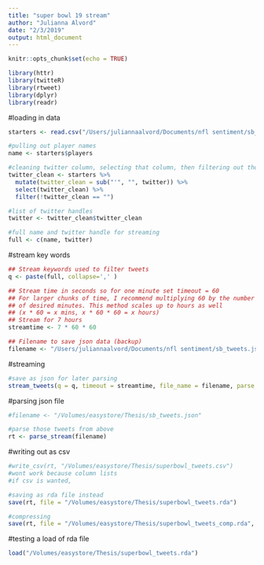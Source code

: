 ```yaml
---
title: "super bowl 19 stream"
author: "Julianna Alvord"
date: "2/3/2019"
output: html_document
---
```


```r
knitr::opts_chunk$set(echo = TRUE)

library(httr)
library(twitteR)
library(rtweet)
library(dplyr)
library(readr)
```

#loading in data
```r
starters <- read.csv("/Users/juliannaalvord/Documents/nfl sentiment/sb_starters.csv", stringsAsFactors = FALSE)

#pulling out player names
name <- starters$players

#cleaning twitter column, selecting that column, then filtering out those without twitter handle
twitter_clean <- starters %>%
  mutate(twitter_clean = sub("'", "", twitter)) %>%
  select(twitter_clean) %>%
  filter(!twitter_clean == "")

#list of twitter handles
twitter <- twitter_clean$twitter_clean

#full name and twitter handle for streaming
full <- c(name, twitter)
```

#stream key words
```r
## Stream keywords used to filter tweets
q <- paste(full, collapse=',' )

## Stream time in seconds so for one minute set timeout = 60
## For larger chunks of time, I recommend multiplying 60 by the number
## of desired minutes. This method scales up to hours as well
## (x * 60 = x mins, x * 60 * 60 = x hours)
## Stream for 7 hours
streamtime <- 7 * 60 * 60

## Filename to save json data (backup)
filename <- "/Users/juliannaalvord/Documents/nfl sentiment/sb_tweets.json"
```

#streaming
```r
#save as json for later parsing
stream_tweets(q = q, timeout = streamtime, file_name = filename, parse = FALSE, language = "en")
```

#parsing json file
```r
#filename <- "/Volumes/easystore/Thesis/sb_tweets.json"

#parse those tweets from above
rt <- parse_stream(filename)
```

#writing out as csv
```r
#write_csv(rt, "/Volumes/easystore/Thesis/superbowl_tweets.csv")
#wont work because column lists
#if csv is wanted, 

#saving as rda file instead
save(rt, file = "/Volumes/easystore/Thesis/superbowl_tweets.rda")

#compressing
save(rt, file = "/Volumes/easystore/Thesis/superbowl_tweets_comp.rda", compress = "xz")
```

#testing a load of rda file
```r
load("/Volumes/easystore/Thesis/superbowl_tweets.rda")
```


